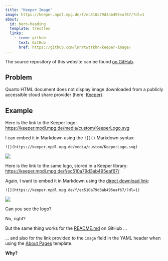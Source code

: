 ```yaml
---
title: "Keeper Image"
image: https://keeper.mpdl.mpg.de/f/ec510a79d3ab495eaf67/?dl=1
about:
  id: hero-heading
  template: trestles
  links:
    - icon: github
      text: GitHub
      href: https://github.com/lnnrtwttkhn/keeper-image/
---
```


The source repository of this website can be found [on GitHub](https://github.com/lnnrtwttkhn/keeper-image/).

## Problem

Quarto HTML document does not display image downloaded from a publicly accessible cloud share provider (here: [Keeper](https://keeper.mpdl.mpg.de/)).

## Example

Here is the link to the Keeper logo: [https://keeper.mpdl.mpg.de/media/custom/KeeperLogo.svg](https://keeper.mpdl.mpg.de/media/custom/KeeperLogo.svg)

I can embed it in Markdown using the `![]()` Markdown syntax:

```
![](https://keeper.mpdl.mpg.de/media/custom/KeeperLogo.svg)
```

![](https://keeper.mpdl.mpg.de/media/custom/KeeperLogo.svg)

Here is the link to the same logo, stored in a Keeper library: [https://keeper.mpdl.mpg.de/f/ec510a79d3ab495eaf67/](https://keeper.mpdl.mpg.de/f/ec510a79d3ab495eaf67/)

Again, I want to embed it in Markdown using the [direct download link](https://keeper.mpdl.mpg.de/f/ec510a79d3ab495eaf67/?dl=1):

```
![](https://keeper.mpdl.mpg.de/f/ec510a79d3ab495eaf67/?dl=1)
```

![](https://keeper.mpdl.mpg.de/f/ec510a79d3ab495eaf67/?dl=1)

Can you see the logo?

No, right?

But the same thing works for the [README.md](https://github.com/lnnrtwttkhn/keeper-image/blob/main/README.md) on GitHub ...

:::{#hero-heading}
... and also for the link provided to the `image` field in the YAML header when using the [About Pages](https://quarto.org/docs/websites/website-about.html) template. 
:::

**Why?**
